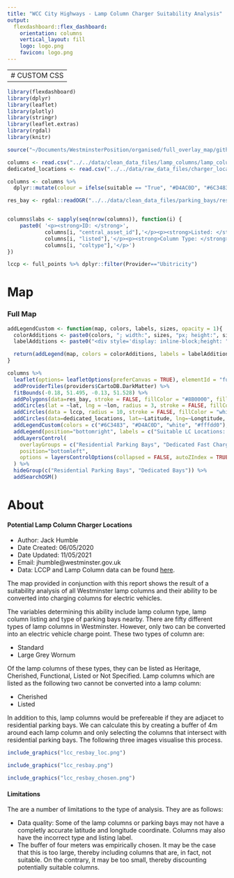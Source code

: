 ```yaml
---
title: "WCC City Highways - Lamp Column Charger Suitability Analysis"
output: 
  flexdashboard::flex_dashboard:
    orientation: columns
    vertical_layout: fill
    logo: logo.png
    favicon: logo.png
---
```


---
# CUSTOM CSS
--- 
<style>                     
.navbar {
  background-color:#2c3e50;
  border-color: black;
}

div .chart-stage .chart-stage-flex {
  padding-left: 0px;
}

.navbar-inverse .navbar-nav>.active>a {
  background-color: #1a242f;
}

.navbar-inverse .navbar-nav>li>a:hover {
  background-color: #1a242f;
}

.navbar-inverse .navbar-nav>.active>a, .navbar-inverse .navbar-nav>.active>a:hover, .navbar-inverse .navbar-nav>.active>a:focus {
  background-color: #1a242f;
}

.nav-tabs-custom > .nav-tabs > li.active {
  border-top-color: #1a242f;
}

.awesome-marker {
  transform: scale(0.5,0.5)
}

.storyboard-nav .sbframelist ul li.active {
    background: #2c3e50;
}

.leaflet-control-layers-expanded {
  color: white;
  background: black;
}

.leaflet .legend i{
  border-radius: 50%;
  width: 10px;
  height: 10px;
  margin-top: 4px;
}

.leaflet-control-attribution {
  display: none;
}

#full_map {
    background: #000;
}  

.legend {
  color: white;
  background: black;
}

.leaflet-popup-content-wrapper, .leaflet-popup-tip {
  background: black;
  color: white;
}
</style> 

```r
library(flexdashboard)
library(dplyr)
library(leaflet)
library(plotly)
library(stringr)
library(leaflet.extras)
library(rgdal)
library(knitr)
```

```r
source("~/Documents/WestminsterPosition/organised/full_overlay_map/github_pages_ev_map/concat_data.R")

columns <- read.csv("../../data/clean_data_files/lamp_columns/lamp_column_assets.csv", stringsAsFactors = FALSE)
dedicated_locations <- read.csv("../../data/raw_data_files/charger_locations/EV_Charge_Points_List_WebMap.csv")

columns <- columns %>%
  dplyr::mutate(colour = ifelse(suitable == "True", "#D4AC0D", "#6C3483"))

res_bay <- rgdal::readOGR("../../data/clean_data_files/parking_bays/res_bays.json")


columns$labs <- sapply(seq(nrow(columns)), function(i) {
    paste0( '<p><strong>ID: </strong>', 
            columns[i, "central_asset_id"],'</p><p><strong>Listed: </strong>', 
            columns[i, "listed"],'</p><p><strong>Column Type: </strong>',
            columns[i, "coltype"],'</p>') 
})

lccp <- full_points %>% dplyr::filter(Provider=="Ubitricity")
```

Map {data-icon="glyphicon-flash"}
=====================================  

### Full Map {.no-padding .no-title}

```r
addLegendCustom <- function(map, colors, labels, sizes, opacity = 1){
  colorAdditions <- paste0(colors, "; width:", sizes, "px; height:", sizes, "px")
  labelAdditions <- paste0("<div style='display: inline-block;height: ", sizes, "px;margin-top: 4px;line-height: ", sizes, "px;'>", labels, "</div>")

  return(addLegend(map, colors = colorAdditions, labels = labelAdditions, opacity = opacity))
}

columns %>%
  leaflet(options= leafletOptions(preferCanvas = TRUE), elementId = "full_map") %>%
  addProviderTiles(providers$CartoDB.DarkMatter) %>% 
  fitBounds(-0.18, 51.495, -0.13, 51.528) %>%
  addPolygons(data=res_bay, stroke = FALSE, fillColor = "#8B0000", fillOpacity = 1, group="Residential Parking Bays") %>%
  addCircles(lat = ~lat, lng = ~lon, radius = 3, stroke = FALSE, fillColor = ~colour, fillOpacity = 1, popup=~labs, group="Lamp Columns") %>%
  addCircles(data = lccp, radius = 10, stroke = FALSE, fillColor = "white", fillOpacity = 1, group="Lamp Column Chargers", popup=~labs)  %>%
  addCircles(data=dedicated_locations, lat=~Latitude, lng=~Longtitude, radius = 15, stroke=FALSE, fillColor = "#fffdd0", fillOpacity = 1, group="Dedicated Fast Chargers", popup=~Charge_Point) %>%
  addLegendCustom(colors = c("#6C3483", "#D4AC0D", "white", "#fffdd0"), labels = c("Non Convertible LC", "Potentially Convertible LC", "Existing LCCP", "Dedicated Fast Chargers"), sizes = c(15, 15, 20, 25)) %>%
  addLegend(position="bottomright", labels = c("Suitable LC Locations: 2,621", "Unsuitable LC Locations: 9,667", "Existing LC Charge Points: 819"), values="d", colors = c("black","black","black")) %>%
  addLayersControl(
    overlayGroups = c("Residential Parking Bays", "Dedicated Fast Chargers", "Lamp Columns", "Lamp Column Chargers"),
    position="bottomleft",
    options = layersControlOptions(collapsed = FALSE, autoZIndex = TRUE)
  ) %>%
  hideGroup(c("Residential Parking Bays", "Dedicated Bays")) %>%
  addSearchOSM() 
```


About {data-icon="fa-bars"}
===================================== 

#### Potential Lamp Column Charger Locations

* Author: Jack Humble
* Date Created: 06/05/2020
* Date Updated: 11/05/2021
* Email: jhumble@westminster.gov.uk
* Data: LCCP and Lamp Column data can be found [here](https://github.com/Jhumbl/lccp_suitability/tree/main/data).

The map provided in conjunction with this report shows the result of a suitability analysis of all Westminster lamp columns and their ability to be converted into charging columns for electric vehicles.

The variables determining this ability include lamp column type, lamp column listing and type of parking bays nearby. There are fifty different types of lamp columns in Westminster. However, only two can be converted into an electric vehicle charge point. These two types of column are:

* Standard
* Large Grey Wornum

Of the lamp columns of these types, they can be listed as Heritage, Cherished, Functional, Listed or Not Specified. Lamp columns which are listed as the following two cannot be converted into a lamp column:

* Cherished
* Listed

In addition to this, lamp columns would be prefereable if they are adjacet to residential parking bays. We can calculate this by creating a buffer of 4m around each lamp column and only selecting the columns that intersect with residential parking bays. The following three images visualise this process.

```r
include_graphics("lcc_resbay_loc.png")
```

```r
include_graphics("lcc_resbay.png")
```

```r
include_graphics("lcc_resbay_chosen.png")
```

#### Limitations

The are a number of limitations to the type of analysis. They are as follows:

* Data quality: Some of the lamp columns or parking bays may not have a completly accurate latitude and longitude coordinate. Columns may also have the incorrect type and listing label.
* The buffer of four meters was empirically chosen. It may be the case that this is too large, thereby including columns that are, in fact, not suitable. On the contrary, it may be too small, thereby discounting potentially suitable columns.

